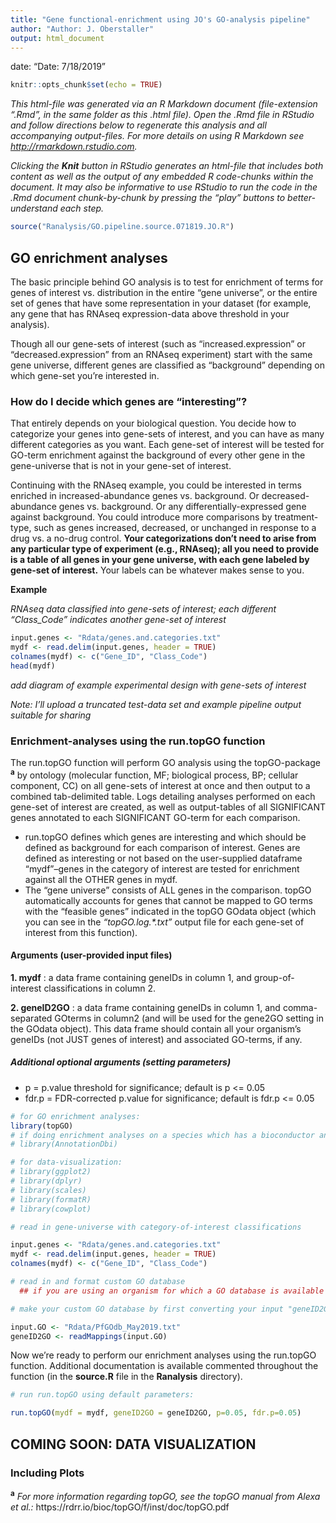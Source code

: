 ```yaml
---
title: "Gene functional-enrichment using JO's GO-analysis pipeline"
author: "Author: J. Oberstaller"
output: html_document
---
```


date: "Date: 7/18/2019"

```r
knitr::opts_chunk$set(echo = TRUE)
```
*This html-file was generated via an R Markdown document (file-extension ".Rmd", in the same folder as this .html file). Open the .Rmd file in RStudio and follow directions below to regenerate this analysis and all accompanying output-files. For more details on using R Markdown see <http://rmarkdown.rstudio.com>.*

*Clicking the **Knit** button in RStudio generates an html-file that includes both content as well as the output of any embedded R code-chunks within the document. It may also be informative to use RStudio to run the code in the .Rmd document chunk-by-chunk by pressing the "play" buttons to better-understand each step.*
```r
source("Ranalysis/GO.pipeline.source.071819.JO.R")
```
## GO enrichment analyses ##

The basic principle behind GO analysis is to test for enrichment of terms for genes of interest vs. distribution in the entire "gene universe", or the entire set of genes that have some representation in your dataset (for example, any gene that has RNAseq expression-data above threshold in your analysis).

Though all our gene-sets of interest (such as "increased.expression" or "decreased.expression" from an RNAseq experiment) start with the same gene universe, different genes are classified as "background" depending on which gene-set you're interested in.


### How do I decide which genes are "interesting"? ###

That entirely depends on your biological question. You decide how to categorize your genes into gene-sets of interest, and you can have as many different categories as you want. Each gene-set of interest will be tested for GO-term enrichment against the background of every other gene in the gene-universe that is not in your gene-set of interest.

Continuing with the RNAseq example, you could be interested in terms enriched in increased-abundance genes vs. background. Or decreased-abundance genes vs. background. Or any differentially-expressed gene against background. You could introduce more comparisons by treatment-type, such as genes increased, decreased, or unchanged in response to a drug vs. a no-drug control. **Your categorizations don't need to arise from any particular type of experiment (e.g., RNAseq); all you need to provide is a table of all genes in your gene universe, with each gene labeled by gene-set of interest.** Your labels can be whatever makes sense to you.

**Example**

*RNAseq data classified into gene-sets of interest; each different "Class_Code" indicates another gene-set of interest*

```r
input.genes <- "Rdata/genes.and.categories.txt"
mydf <- read.delim(input.genes, header = TRUE)
colnames(mydf) <- c("Gene_ID", "Class_Code")
head(mydf)

```

*add diagram of example experimental design with gene-sets of interest*

*Note: I'll upload a truncated test-data set and example pipeline output suitable for sharing*

### Enrichment-analyses using the run.topGO function ###

The run.topGO function will perform GO analysis using the topGO-package **^a^** by ontology (molecular function, MF; biological process, BP; cellular component, CC) on all gene-sets of interest at once and then output to a combined tab-delimited table. Logs detailing analyses performed on each gene-set of interest are created, as well as output-tables of all SIGNIFICANT genes annotated to each SIGNIFICANT GO-term for each comparison.

  + run.topGO defines which genes are interesting and which should be defined as background for each comparison of interest. Genes are defined as interesting or not based on the user-supplied dataframe "mydf"--genes in the category of interest are tested for enrichment against all the OTHER genes in mydf.
  + The "gene universe" consists of ALL genes in the comparison. topGO automatically accounts for genes that cannot be mapped to GO terms with the "feasible genes" indicated in the topGO GOdata object (which you can see in the *"topGO.log.\*.txt"* output file for each gene-set of interest from this function).

#### Arguments (user-provided input files) ####

  **1. mydf** : a data frame containing geneIDs in column 1, and group-of-interest classifications in column 2.
  
  **2. geneID2GO** : a data frame containing geneIDs in column 1, and comma-separated GOterms in column2 (and will be used for the gene2GO setting in the GOdata object). This data frame should contain all your organism's geneIDs (not JUST genes of interest) and associated GO-terms, if any.

##### Additional optional arguments (setting parameters) #####

  + p = p.value threshold for significance; default is p <= 0.05
  + fdr.p = FDR-corrected p.value for significance; default is fdr.p <= 0.05


```r
# for GO enrichment analyses:
library(topGO)
# if doing enrichment analyses on a species which has a bioconductor annotation package (such as mouse or human), also load AnnotationDbi:
# library(AnnotationDbi)

# for data-visualization:
# library(ggplot2)
# library(dplyr)
# library(scales)
# library(formatR)
# library(cowplot)
```

```r
# read in gene-universe with category-of-interest classifications

input.genes <- "Rdata/genes.and.categories.txt"
mydf <- read.delim(input.genes, header = TRUE)
colnames(mydf) <- c("Gene_ID", "Class_Code")
```

```r
# read in and format custom GO database
  ## if you are using an organism for which a GO database is available through the AnnotationDbi package, you will follow a slightly different (and easier) procedure, which I'll detail in another example later.

# make your custom GO database by first converting your input "geneID2GO" dataframe into the correct format (a named character-vector: each vector named by geneID, with GO terms as each element) using the readMappings function from topGO:

input.GO <- "Rdata/PfGOdb_May2019.txt"
geneID2GO <- readMappings(input.GO)
```

Now we're ready to perform our enrichment analyses using the run.topGO function. Additional documentation is available commented throughout the function (in the **source.R** file in the **Ranalysis** directory).

```r
# run run.topGO using default parameters:

run.topGO(mydf = mydf, geneID2GO = geneID2GO, p=0.05, fdr.p=0.05)

```


## COMING SOON: DATA VISUALIZATION ##


### Including Plots



**^a^** *For more information regarding topGO, see the topGO manual from Alexa et al.:* https://rdrr.io/bioc/topGO/f/inst/doc/topGO.pdf

